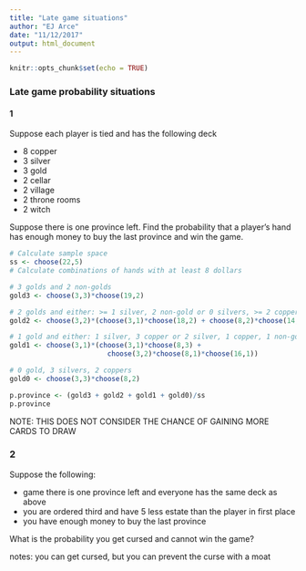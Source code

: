 ```yaml
---
title: "Late game situations"
author: "EJ Arce"
date: "11/12/2017"
output: html_document
---
```


```r
knitr::opts_chunk$set(echo = TRUE)
```

### Late game probability situations
#### 1

Suppose each player is tied and has the following deck

* 8 copper
* 3 silver
* 3 gold
* 2 cellar
* 2 village
* 2 throne rooms
* 2 witch

Suppose there is one province left. Find the probability that a player's hand has enough money to buy the last province and win the game.

```r
# Calculate sample space
ss <- choose(22,5)
# Calculate combinations of hands with at least 8 dollars

# 3 golds and 2 non-golds
gold3 <- choose(3,3)*choose(19,2)

# 2 golds and either: >= 1 silver, 2 non-gold or 0 silvers, >= 2 coppers
gold2 <- choose(3,2)*(choose(3,1)*choose(18,2) + choose(8,2)*choose(14,1))

# 1 gold and either: 1 silver, 3 copper or 2 silver, 1 copper, 1 non-gold
gold1 <- choose(3,1)*(choose(3,1)*choose(8,3) +
                        choose(3,2)*choose(8,1)*choose(16,1))

# 0 gold, 3 silvers, 2 coppers
gold0 <- choose(3,3)*choose(8,2)

p.province <- (gold3 + gold2 + gold1 + gold0)/ss
p.province
```

NOTE: THIS DOES NOT CONSIDER THE CHANCE OF GAINING MORE CARDS TO DRAW

### 2

Suppose the following:

* game there is one province left and everyone has the same deck as above
* you are ordered third and have 5 less estate than the player in first place
* you have enough money to buy the last province

What is the probability you get cursed and cannot win the game?

notes: you can get cursed, but you can prevent the curse with a moat